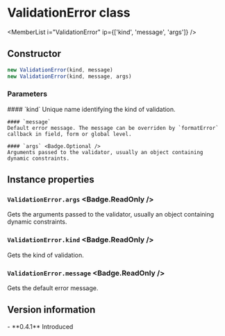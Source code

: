<Module name="zeta-dom-react" />

# ValidationError class

<ImportHint
    name="ValidationError"
    module="zeta-dom-react"
    require="ValidationError"
    global="zeta.react.ValidationError"
    expanded />

<MemberList
    i="ValidationError"
    ip={['kind', 'message', 'args']}
/>

## Constructor

```javascript
new ValidationError(kind, message)
new ValidationError(kind, message, args)
```

### Parameters

<dl>
    #### `kind`
    Unique name identifying the kind of validation.

    #### `message`
    Default error message. The message can be overriden by `formatError` callback in field, form or global level.

    #### `args` <Badge.Optional />
    Arguments passed to the validator, usually an object containing dynamic constraints.

</dl>

## Instance properties

### `ValidationError.args` <Badge.ReadOnly />

Gets the arguments passed to the validator, usually an object containing dynamic constraints.

### `ValidationError.kind` <Badge.ReadOnly />

Gets the kind of validation.

### `ValidationError.message` <Badge.ReadOnly />

Gets the default error message.


## Version information

<VersionTimeline module="zeta-dom-react">
- **0.4.1** Introduced
</VersionTimeline>
